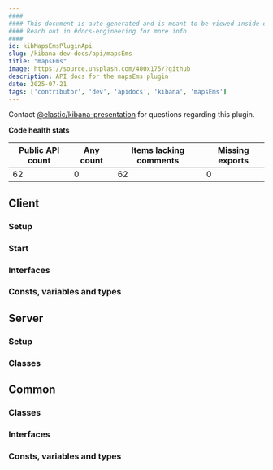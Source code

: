 ```yaml
---
####
#### This document is auto-generated and is meant to be viewed inside our experimental, new docs system.
#### Reach out in #docs-engineering for more info.
####
id: kibMapsEmsPluginApi
slug: /kibana-dev-docs/api/mapsEms
title: "mapsEms"
image: https://source.unsplash.com/400x175/?github
description: API docs for the mapsEms plugin
date: 2025-07-21
tags: ['contributor', 'dev', 'apidocs', 'kibana', 'mapsEms']
---
```




Contact [@elastic/kibana-presentation](https://github.com/orgs/elastic/teams/kibana-presentation) for questions regarding this plugin.

**Code health stats**

| Public API count  | Any count | Items lacking comments | Missing exports |
|-------------------|-----------|------------------------|-----------------|
| 62 | 0 | 62 | 0 |

## Client

### Setup
<DocDefinitionList data={[mapsEmsObj.client.setup]}/>

### Start
<DocDefinitionList data={[mapsEmsObj.client.start]}/>

### Interfaces
<DocDefinitionList data={mapsEmsObj.client.interfaces}/>

### Consts, variables and types
<DocDefinitionList data={mapsEmsObj.client.misc}/>

## Server

### Setup
<DocDefinitionList data={[mapsEmsObj.server.setup]}/>

### Classes
<DocDefinitionList data={mapsEmsObj.server.classes}/>

## Common

### Classes
<DocDefinitionList data={mapsEmsObj.common.classes}/>

### Interfaces
<DocDefinitionList data={mapsEmsObj.common.interfaces}/>

### Consts, variables and types
<DocDefinitionList data={mapsEmsObj.common.misc}/>


